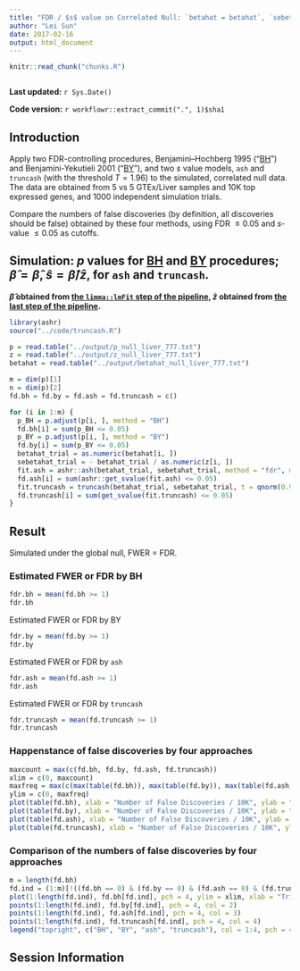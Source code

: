```yaml
---
title: "FDR / $s$ value on Correlated Null: `betahat = betahat`, `sebetahat = betahat / zscore`"
author: "Lei Sun"
date: 2017-02-16
output: html_document
---
```


```r
knitr::read_chunk("chunks.R")
```

```r
```

**Last updated:** `r Sys.Date()`

**Code version:** `r workflowr::extract_commit(".", 1)$sha1`

## Introduction

Apply two FDR-controlling procedures, Benjamini–Hochberg 1995 ("[BH]") and Benjamini-Yekutieli 2001 ("[BY]"), and two $s$ value models, `ash` and `truncash` (with the threshold $T = 1.96$) to the simulated, correlated null data.  The data are obtained from 5 vs 5 GTEx/Liver samples and 10K top expressed genes, and $1000$ independent simulation trials.

Compare the numbers of false discoveries (by definition, all discoveries should be false) obtained by these four methods, using FDR $\leq 0.05$ and $s$-value $\leq 0.05$ as cutoffs.

## Simulation: $p$ values for [BH] and [BY] procedures; $\hat\beta = \hat\beta$, $\hat s = \hat\beta / \hat z$, for `ash` and `truncash`.

**$\hat\beta$ obtained from [the `limma::lmFit` step of the pipeline](nullpipeline.html), $\hat z$ obtained from [the last step of the pipeline](nullpipeline.html).**

```r
library(ashr)
source("../code/truncash.R")
```

```r
p = read.table("../output/p_null_liver_777.txt")
z = read.table("../output/z_null_liver_777.txt")
betahat = read.table("../output/betahat_null_liver_777.txt")

m = dim(p)[1]
n = dim(p)[2]
fd.bh = fd.by = fd.ash = fd.truncash = c()

for (i in 1:m) {
  p_BH = p.adjust(p[i, ], method = "BH")
  fd.bh[i] = sum(p_BH <= 0.05)
  p_BY = p.adjust(p[i, ], method = "BY")
  fd.by[i] = sum(p_BY <= 0.05)
  betahat_trial = as.numeric(betahat[i, ])
  sebetahat_trial = - betahat_trial / as.numeric(z[i, ])
  fit.ash = ashr::ash(betahat_trial, sebetahat_trial, method = "fdr", mixcompdist = "normal")
  fd.ash[i] = sum(ashr::get_svalue(fit.ash) <= 0.05)
  fit.truncash = truncash(betahat_trial, sebetahat_trial, t = qnorm(0.975))
  fd.truncash[i] = sum(get_svalue(fit.truncash) <= 0.05)
}
```

## Result

Simulated under the global null, FWER $=$ FDR.

### Estimated FWER or FDR by BH

```r
fdr.bh = mean(fd.bh >= 1)
fdr.bh
```

Estimated FWER or FDR by BY
```r
fdr.by = mean(fd.by >= 1)
fdr.by
```

Estimated FWER or FDR by `ash`
```r
fdr.ash = mean(fd.ash >= 1)
fdr.ash
```

Estimated FWER or FDR by `truncash`
```r
fdr.truncash = mean(fd.truncash >= 1)
fdr.truncash
```

### Happenstance of false discoveries by four approaches

```r
maxcount = max(c(fd.bh, fd.by, fd.ash, fd.truncash))
xlim = c(0, maxcount)
maxfreq = max(c(max(table(fd.bh)), max(table(fd.by)), max(table(fd.ash)), max(table(fd.truncash))))
ylim = c(0, maxfreq)
plot(table(fd.bh), xlab = "Number of False Discoveries / 10K", ylab = "Frequency", main = "Benjamini - Hochberg 1995", xlim = xlim, ylim = ylim)
plot(table(fd.by), xlab = "Number of False Discoveries / 10K", ylab = "Frequency", main = "Benjamini - Yekutieli 2001", xlim = xlim, ylim = ylim)
plot(table(fd.ash), xlab = "Number of False Discoveries / 10K", ylab = "Frequency", main = "ash", xlim = xlim, ylim = ylim)
plot(table(fd.truncash), xlab = "Number of False Discoveries / 10K", ylab = "Frequency", main = "truncash", xlim = xlim, ylim = ylim)
```

### Comparison of the numbers of false discoveries by four approaches

```r
m = length(fd.bh)
fd.ind = (1:m)[!((fd.bh == 0) & (fd.by == 0) & (fd.ash == 0) & (fd.truncash == 0))]
plot(1:length(fd.ind), fd.bh[fd.ind], pch = 4, ylim = xlim, xlab = "Trials with False Discoveries", ylab = "Number of False Discoveries / 10K")
points(1:length(fd.ind), fd.by[fd.ind], pch = 4, col = 2)
points(1:length(fd.ind), fd.ash[fd.ind], pch = 4, col = 3)
points(1:length(fd.ind), fd.truncash[fd.ind], pch = 4, col = 4)
legend("topright", c("BH", "BY", "ash", "truncash"), col = 1:4, pch = 4)
```

[BH]: https://www.jstor.org/stable/2346101
[BY]: https://projecteuclid.org/euclid.aos/1013699998


## Session Information

```r
```
